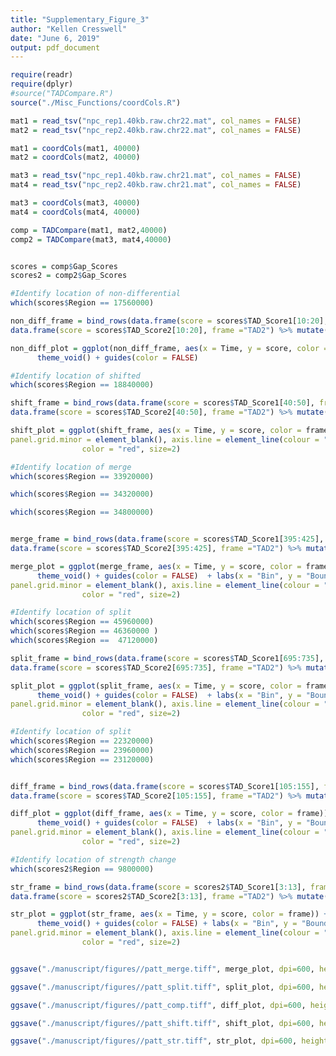 ```yaml
---
title: "Supplementary_Figure_3"
author: "Kellen Cresswell"
date: "June 6, 2019"
output: pdf_document
---
```


```r
require(readr)
require(dplyr)
#source("TADCompare.R")
source("./Misc_Functions/coordCols.R")
```

```r
mat1 = read_tsv("npc_rep1.40kb.raw.chr22.mat", col_names = FALSE)
mat2 = read_tsv("npc_rep2.40kb.raw.chr22.mat", col_names = FALSE)

mat1 = coordCols(mat1, 40000)
mat2 = coordCols(mat2, 40000)

mat3 = read_tsv("npc_rep1.40kb.raw.chr21.mat", col_names = FALSE)
mat4 = read_tsv("npc_rep2.40kb.raw.chr21.mat", col_names = FALSE)

mat3 = coordCols(mat3, 40000)
mat4 = coordCols(mat4, 40000)

comp = TADCompare(mat1, mat2,40000)
comp2 = TADCompare(mat3, mat4,40000)


scores = comp$Gap_Scores
scores2 = comp2$Gap_Scores

#Identify location of non-differential
which(scores$Region == 17560000)

non_diff_frame = bind_rows(data.frame(score = scores$TAD_Score1[10:20], frame = "TAD1") %>% mutate(Time = 1:length(score)),
data.frame(score = scores$TAD_Score2[10:20], frame ="TAD2") %>% mutate(Time = 1:length(score)))

non_diff_plot = ggplot(non_diff_frame, aes(x = Time, y = score, color = frame)) + geom_line() + geom_line(size = 2) +
      theme_void() + guides(color = FALSE)

#Identify location of shifted
which(scores$Region == 18840000)

shift_frame = bind_rows(data.frame(score = scores$TAD_Score1[40:50], frame = "TAD1") %>% mutate(Time = 1:length(score)),
data.frame(score = scores$TAD_Score2[40:50], frame ="TAD2") %>% mutate(Time = 1:length(score)))

shift_plot = ggplot(shift_frame, aes(x = Time, y = score, color = frame)) + geom_line() + geom_line(size = 2) + guides(color = FALSE) + labs(x = "Bin", y = "Boundary Score") + theme_bw(base_size = 24)() + theme(panel.border = element_blank(), panel.grid.major = element_blank(),
panel.grid.minor = element_blank(), axis.line = element_line(colour = "black")) + geom_hline(yintercept=3, linetype="dashed", 
                color = "red", size=2)

#Identify location of merge
which(scores$Region == 33920000)

which(scores$Region == 34320000)

which(scores$Region == 34800000)


merge_frame = bind_rows(data.frame(score = scores$TAD_Score1[395:425], frame = "TAD1") %>% mutate(Time = 1:length(score)),
data.frame(score = scores$TAD_Score2[395:425], frame ="TAD2") %>% mutate(Time = 1:length(score)))

merge_plot = ggplot(merge_frame, aes(x = Time, y = score, color = frame)) + geom_line() + geom_line(size = 2) +
      theme_void() + guides(color = FALSE)  + labs(x = "Bin", y = "Boundary Score") + theme_bw()+ theme(panel.border = element_blank(), panel.grid.major = element_blank(),
panel.grid.minor = element_blank(), axis.line = element_line(colour = "black")) + geom_hline(yintercept=3, linetype="dashed", 
                color = "red", size=2)

#Identify location of split
which(scores$Region == 45960000)
which(scores$Region == 46360000 )
which(scores$Region ==  47120000)

split_frame = bind_rows(data.frame(score = scores$TAD_Score1[695:735], frame = "TAD1") %>% mutate(Time = 1:length(score)),
data.frame(score = scores$TAD_Score2[695:735], frame ="TAD2") %>% mutate(Time = 1:length(score)))

split_plot = ggplot(split_frame, aes(x = Time, y = score, color = frame)) + geom_line() + geom_line(size = 2) +
      theme_void() + guides(color = FALSE)  + labs(x = "Bin", y = "Boundary Score") + theme_bw(base_size = 24)() + theme(panel.border = element_blank(), panel.grid.major = element_blank(),
panel.grid.minor = element_blank(), axis.line = element_line(colour = "black")) + geom_hline(yintercept=3, linetype="dashed", 
                color = "red", size=2)

#Identify location of split
which(scores$Region == 22320000)
which(scores$Region == 23960000)
which(scores$Region == 23120000)


diff_frame = bind_rows(data.frame(score = scores$TAD_Score1[105:155], frame = "TAD1") %>% mutate(Time = 1:length(score)),
data.frame(score = scores$TAD_Score2[105:155], frame ="TAD2") %>% mutate(Time = 1:length(score)))

diff_plot = ggplot(diff_frame, aes(x = Time, y = score, color = frame)) + geom_line() + geom_line(size = 2) +
      theme_void() + guides(color = FALSE)  + labs(x = "Bin", y = "Boundary Score") + theme_bw(base_size = 24)() + theme(panel.border = element_blank(), panel.grid.major = element_blank(),
panel.grid.minor = element_blank(), axis.line = element_line(colour = "black")) + geom_hline(yintercept=3, linetype="dashed", 
                color = "red", size=2)

#Identify location of strength change
which(scores2$Region == 9800000)

str_frame = bind_rows(data.frame(score = scores2$TAD_Score1[3:13], frame = "TAD1") %>% mutate(Time = 1:length(score)),
data.frame(score = scores2$TAD_Score2[3:13], frame ="TAD2") %>% mutate(Time = 1:length(score)))

str_plot = ggplot(str_frame, aes(x = Time, y = score, color = frame)) + geom_line(size = 2) +
      theme_void() + guides(color = FALSE) + labs(x = "Bin", y = "Boundary Score") + theme_bw(base_size = 24)() + theme(panel.border = element_blank(), panel.grid.major = element_blank(),
panel.grid.minor = element_blank(), axis.line = element_line(colour = "black")) + geom_hline(yintercept=3, linetype="dashed", 
                color = "red", size=2)



```

```r
ggsave("./manuscript/figures//patt_merge.tiff", merge_plot, dpi=600, height=2, width=2, units="in", scale=1.8)

ggsave("./manuscript/figures//patt_split.tiff", split_plot, dpi=600, height=2, width=2, units="in", scale=1.8)

ggsave("./manuscript/figures//patt_comp.tiff", diff_plot, dpi=600, height=2, width=2, units="in", scale=1.8)

ggsave("./manuscript/figures//patt_shift.tiff", shift_plot, dpi=600, height=2, width=2, units="in", scale=1.8)

ggsave("./manuscript/figures//patt_str.tiff", str_plot, dpi=600, height=2, width=2, units="in", scale=1.8)


```
